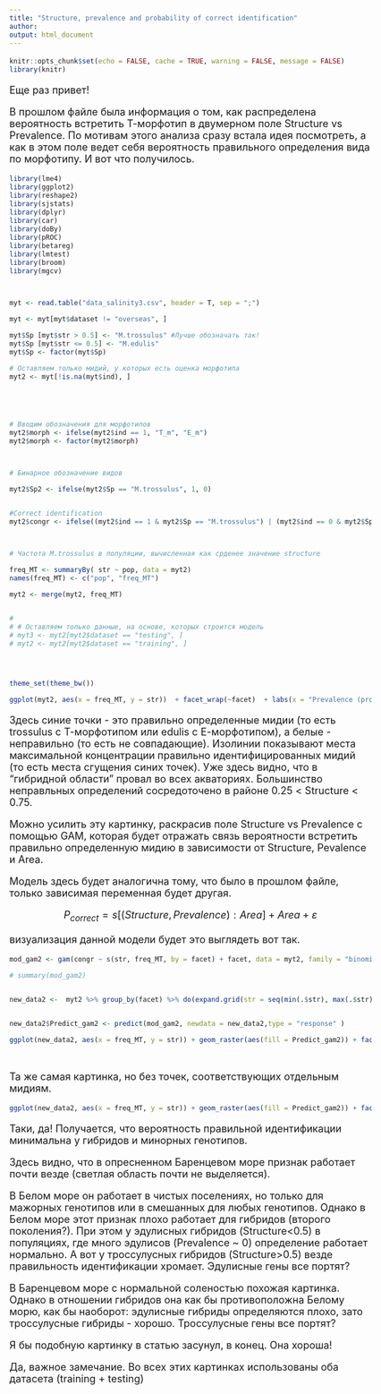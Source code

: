 ```yaml
---
title: "Structure, prevalence and probability of correct identification"
author: 
output: html_document
---
```


```r
knitr::opts_chunk$set(echo = FALSE, cache = TRUE, warning = FALSE, message = FALSE)
library(knitr)

```

<style type="text/css">

body{ /* Normal  */
      font-size: 18px;
  }
td {  /* Table  */
  font-size: 20px;
}
h1.title {
  font-size: 38px;
  color: DarkRed;
}
h1 { /* Header 1 */
  font-size: 28px;
  color: DarkBlue;
}
h2 { /* Header 2 */
    font-size: 22px;
  color: DarkBlue;
}
h3 { /* Header 3 */
  font-size: 18px;
  font-family: "Times New Roman", Times, serif;
  color: DarkBlue;
}
code.r{ /* Code block */
    font-size: 12px;
}
pre { /* Code block - determines code spacing between lines */
    font-size: 14px;
}
</style>

Еще раз привет!

В прошлом файле была информация о том, как распределена вероятность встретить Т-морфотип в двумерном поле Structure vs Prevalence. По мотивам этого анализа сразу встала идея посмотреть, а как в этом поле ведет себя вероятность правильного определения вида по морфотипу. И вот что получилось.

```r
library(lme4)
library(ggplot2)
library(reshape2)
library(sjstats)
library(dplyr)
library(car)
library(doBy)
library(pROC)
library(betareg)
library(lmtest)
library(broom)
library(mgcv)



myt <- read.table("data_salinity3.csv", header = T, sep = ";")

myt <- myt[myt$dataset != "overseas", ]

myt$Sp [myt$str > 0.5] <- "M.trossulus" #Лучше обозначать так!
myt$Sp [myt$str <= 0.5] <- "M.edulis"
myt$Sp <- factor(myt$Sp)

# Оставляем только мидий, у которых есть оценка морфотипа
myt2 <- myt[!is.na(myt$ind), ]





# Вводим обозначения для морфотипов
myt2$morph <- ifelse(myt2$ind == 1, "T_m", "E_m")
myt2$morph <- factor(myt2$morph)



# Бинарное обозначение видов

myt2$Sp2 <- ifelse(myt2$Sp == "M.trossulus", 1, 0)


#Correct identification
myt2$congr <- ifelse((myt2$ind == 1 & myt2$Sp == "M.trossulus") | (myt2$ind == 0 & myt2$Sp == "M.edulis"), 1, 0   )



# Частота M.trossulus в популяции, вычисленная как срденее значение structure

freq_MT <- summaryBy( str ~ pop, data = myt2)
names(freq_MT) <- c("pop", "freq_MT")

myt2 <- merge(myt2, freq_MT)


# 
# # Оставляем только данные, на основе, которых строится модель
# myt3 <- myt2[myt2$dataset == "testing", ]
# myt2 <- myt2[myt2$dataset == "training", ]




theme_set(theme_bw())

ggplot(myt2, aes(x = freq_MT, y = str))  + facet_wrap(~facet)  + labs(x = "Prevalence (proportion of M.trossulus)", y = "Structure") + geom_point(aes(fill = congr), shape = 21, position = position_jitter(width = 0.06)) + scale_fill_gradient(low = "white", high = "blue") + guides(fill = "none")+ geom_density2d(data = myt2[myt2$congr == 1, ], color = "gray60") + theme_grey()


```

Здесь синие точки - это правильно определенные мидии (то есть trossulus с Т-морфотипом или edulis с Е-морфотипом), а белые - неправильно (то есть не совпадающие). Изолинии показывают места максимальной концентрации правильно идентифицированных мидий (то есть места сгущения синих точек). Уже здесь видно, что в "гибридной области" провал во всех акваториях. Большинство неправльных определений сосредоточено в районе 0.25 < Structure < 0.75. 

Можно усилить эту картинку, раскрасив поле Structure vs Prevalence с помощью GAM, которая будет отражать связь вероятности встретить правильно определенную мидию в зависимости от Structure, Pevalence и Area. 

Модель здесь будет аналогична тому, что было в прошлом файле, только зависимая переменная будет другая.


$$
P_{correct} = s[(Structure, Prevalence): Area] + Area + \varepsilon
$$

визуализация данной модели будет это выглядеть вот так.


```r
mod_gam2 <- gam(congr ~ s(str, freq_MT, by = facet) + facet, data = myt2, family = "binomial")

# summary(mod_gam2)


new_data2 <-  myt2 %>% group_by(facet) %>% do(expand.grid(str = seq(min(.$str), max(.$str), length.out = 100), freq_MT = seq(min(.$freq_MT), max(.$freq_MT), length.out = 100))) 


new_data2$Predict_gam2 <- predict(mod_gam2, newdata = new_data2,type = "response" )

ggplot(new_data2, aes(x = freq_MT, y = str)) + geom_raster(aes(fill = Predict_gam2)) + facet_wrap(~facet) + scale_fill_gradient(low = "white", high = "darkblue") + geom_point(data = myt2, aes(fill = congr), position = position_jitter(width = 0.06), shape = 21, size = 1) + geom_density2d(data = myt2[myt2$congr == 1, ],  color = "yellow") + labs(x = "Prevalence (proportion of M.trossulus)", y = "Structure", fill = "Вероятность \n правильного \nопределения по морфотипу")
  



```

Та же самая картинка, но без точек, соответствующих отдельным мидиям.

```r
ggplot(new_data2, aes(x = freq_MT, y = str)) + geom_raster(aes(fill = Predict_gam2)) + facet_wrap(~facet) + scale_fill_gradient(low = "white", high = "darkblue")  + geom_density2d(data = myt2[myt2$congr == 1, ],  color = "yellow") + labs(x = "Prevalence (proportion of M.trossulus)", y = "Structure", fill = "Вероятность \n правильного \nопределения по морфотипу")

```

Таки, да! Получается, что вероятность правильной идентификации минимальна у гибридов и минорных генотипов. 

Здесь видно, что в опресненном Баренцевом море признак работает почти везде (светлая область почти не выделяется). 

В Белом море он работает в чистых поселениях, но только для мажорных генотипов или в смешанных для любых генотипов. Однако в Белом море этот признак плохо работает  для гибридов (второго поколения?). При этом у эдулисных гибридов (Structure<0.5) в популяциях, где много эдулисов (Prevalence ~ 0) определение работает нормально. А вот у троссулусных гибридов  (Structure>0.5) везде правильность идентификации хромает. Эдулисные гены все портят?

В Баренцевом море с нормальной соленостью похожая картинка. Однако в отношении гибридов она как бы противоположна Белому морю, как бы наоборот: эдулисные гибриды определяются плохо, зато троссулусные гибриды - хорошо. Троссулусные гены все портят?   


Я бы подобную картинку в статью засунул, в конец. Она хороша! 

Да, важное замечание. Во всех этих картинках использованы оба датасета (training + testing)



